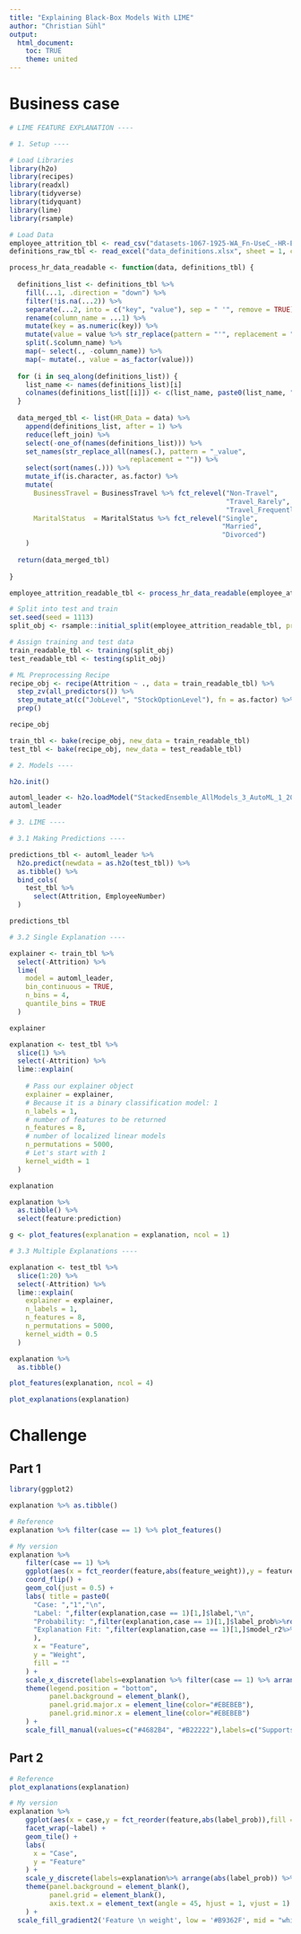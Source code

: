 ```yaml
---
title: "Explaining Black-Box Models With LIME"
author: "Christian Sühl"
output:
  html_document:
    toc: TRUE
    theme: united
---
```


# Business case
```r
# LIME FEATURE EXPLANATION ----

# 1. Setup ----

# Load Libraries
library(h2o)
library(recipes)
library(readxl)
library(tidyverse)
library(tidyquant)
library(lime)
library(rsample)

# Load Data
employee_attrition_tbl <- read_csv("datasets-1067-1925-WA_Fn-UseC_-HR-Employee-Attrition.csv")
definitions_raw_tbl <- read_excel("data_definitions.xlsx", sheet = 1, col_names = FALSE)

process_hr_data_readable <- function(data, definitions_tbl) {
  
  definitions_list <- definitions_tbl %>%
    fill(...1, .direction = "down") %>%
    filter(!is.na(...2)) %>%
    separate(...2, into = c("key", "value"), sep = " '", remove = TRUE) %>%
    rename(column_name = ...1) %>%
    mutate(key = as.numeric(key)) %>%
    mutate(value = value %>% str_replace(pattern = "'", replacement = "")) %>%
    split(.$column_name) %>%
    map(~ select(., -column_name)) %>%
    map(~ mutate(., value = as_factor(value))) 
  
  for (i in seq_along(definitions_list)) {
    list_name <- names(definitions_list)[i]
    colnames(definitions_list[[i]]) <- c(list_name, paste0(list_name, "_value"))
  }
  
  data_merged_tbl <- list(HR_Data = data) %>%
    append(definitions_list, after = 1) %>%
    reduce(left_join) %>%
    select(-one_of(names(definitions_list))) %>%
    set_names(str_replace_all(names(.), pattern = "_value", 
                              replacement = "")) %>%
    select(sort(names(.))) %>%
    mutate_if(is.character, as.factor) %>%
    mutate(
      BusinessTravel = BusinessTravel %>% fct_relevel("Non-Travel", 
                                                      "Travel_Rarely", 
                                                      "Travel_Frequently"),
      MaritalStatus  = MaritalStatus %>% fct_relevel("Single", 
                                                     "Married", 
                                                     "Divorced")
    )
  
  return(data_merged_tbl)
  
}

employee_attrition_readable_tbl <- process_hr_data_readable(employee_attrition_tbl, definitions_raw_tbl)

# Split into test and train
set.seed(seed = 1113)
split_obj <- rsample::initial_split(employee_attrition_readable_tbl, prop = 0.85)

# Assign training and test data
train_readable_tbl <- training(split_obj)
test_readable_tbl <- testing(split_obj)

# ML Preprocessing Recipe 
recipe_obj <- recipe(Attrition ~ ., data = train_readable_tbl) %>%
  step_zv(all_predictors()) %>%
  step_mutate_at(c("JobLevel", "StockOptionLevel"), fn = as.factor) %>% 
  prep()

recipe_obj

train_tbl <- bake(recipe_obj, new_data = train_readable_tbl)
test_tbl <- bake(recipe_obj, new_data = test_readable_tbl)

# 2. Models ----

h2o.init()

automl_leader <- h2o.loadModel("StackedEnsemble_AllModels_3_AutoML_1_20230524_103830")
automl_leader

# 3. LIME ----

# 3.1 Making Predictions ----

predictions_tbl <- automl_leader %>% 
  h2o.predict(newdata = as.h2o(test_tbl)) %>%
  as.tibble() %>%
  bind_cols(
    test_tbl %>%
      select(Attrition, EmployeeNumber)
  )

predictions_tbl

# 3.2 Single Explanation ----

explainer <- train_tbl %>%
  select(-Attrition) %>%
  lime(
    model = automl_leader,
    bin_continuous = TRUE,
    n_bins = 4,
    quantile_bins = TRUE
  )

explainer

explanation <- test_tbl %>%
  slice(1) %>%
  select(-Attrition) %>%
  lime::explain(
    
    # Pass our explainer object
    explainer = explainer,
    # Because it is a binary classification model: 1
    n_labels = 1,
    # number of features to be returned
    n_features = 8,
    # number of localized linear models
    n_permutations = 5000,
    # Let's start with 1
    kernel_width = 1
  )

explanation

explanation %>%
  as.tibble() %>%
  select(feature:prediction)

g <- plot_features(explanation = explanation, ncol = 1)

# 3.3 Multiple Explanations ----

explanation <- test_tbl %>%
  slice(1:20) %>%
  select(-Attrition) %>%
  lime::explain(
    explainer = explainer,
    n_labels = 1,
    n_features = 8,
    n_permutations = 5000,
    kernel_width = 0.5
  )

explanation %>%
  as.tibble()

plot_features(explanation, ncol = 4)

plot_explanations(explanation)

```

# Challenge
## Part 1
```r
library(ggplot2)

explanation %>% as.tibble()

# Reference
explanation %>% filter(case == 1) %>% plot_features()

# My version
explanation %>%
    filter(case == 1) %>%
    ggplot(aes(x = fct_reorder(feature,abs(feature_weight)),y = feature_weight,fill = feature_weight < 0)) +
    coord_flip() +
    geom_col(just = 0.5) + 
    labs( title = paste0(
      "Case: ","1","\n",
      "Label: ",filter(explanation,case == 1)[1,]$label,"\n",
      "Probability: ",filter(explanation,case == 1)[1,]$label_prob%>%round(2),"\n",
      "Explanation Fit: ",filter(explanation,case == 1)[1,]$model_r2%>%round(2),"\n"
      ),
      x = "Feature",
      y = "Weight",
      fill = ""
    ) +
    scale_x_discrete(labels=explanation %>% filter(case == 1) %>% arrange(abs(feature_weight)) %>% .$feature_desc) +
    theme(legend.position = "bottom",
          panel.background = element_blank(),
          panel.grid.major.x = element_line(color="#EBEBEB"),
          panel.grid.minor.x = element_line(color="#EBEBEB")
    ) +
    scale_fill_manual(values=c("#4682B4", "#B22222"),labels=c("Supports","Contradics"))
```

## Part 2
```r
# Reference
plot_explanations(explanation)

# My version
explanation %>%
    ggplot(aes(x = case,y = fct_reorder(feature,abs(label_prob)),fill = feature_weight)) +
    facet_wrap(~label) + 
    geom_tile() + 
    labs(
      x = "Case",
      y = "Feature"
    ) +
    scale_y_discrete(labels=explanation%>% arrange(abs(label_prob)) %>% .$feature_desc) +
    theme(panel.background = element_blank(),
          panel.grid = element_blank(),
          axis.text.x = element_text(angle = 45, hjust = 1, vjust = 1)
    ) +
  scale_fill_gradient2('Feature \n weight', low = '#B9362F', mid = "white", high = '#4B85B6')
```
